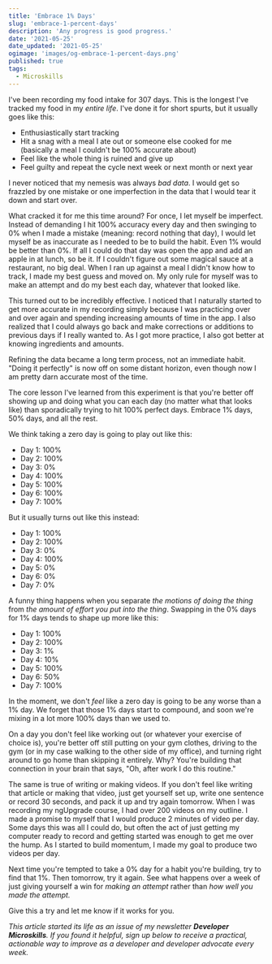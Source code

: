 ```yaml
---
title: 'Embrace 1% Days'
slug: 'embrace-1-percent-days'
description: 'Any progress is good progress.'
date: '2021-05-25'
date_updated: '2021-05-25'
ogimage: 'images/og-embrace-1-percent-days.png'
published: true
tags:
  - Microskills
---
```


I've been recording my food intake for 307 days. This is the longest I've tracked my food in my _entire life_. I've done it for short spurts, but it usually goes like this:

- Enthusiastically start tracking
- Hit a snag with a meal I ate out or someone else cooked for me (basically a meal I couldn't be 100% accurate about)
- Feel like the whole thing is ruined and give up
- Feel guilty and repeat the cycle next week or next month or next year

I never noticed that my nemesis was always _bad data_. I would get so frazzled by one mistake or one imperfection in the data that I would tear it down and start over.

What cracked it for me this time around? For once, I let myself be imperfect. Instead of demanding I hit 100% accuracy every day and then swinging to 0% when I made a mistake (meaning: record nothing that day), I would let myself be as inaccurate as I needed to be to build the habit. Even 1% would be better than 0%. If all I could do that day was open the app and add an apple in at lunch, so be it. If I couldn't figure out some magical sauce at a restaurant, no big deal. When I ran up against a meal I didn't know how to track, I made my best guess and moved on. My only rule for myself was to make an attempt and do my best each day, whatever that looked like.

This turned out to be incredibly effective. I noticed that I naturally started to get more accurate in my recording simply because I was practicing over and over again and spending increasing amounts of time in the app. I also realized that I could always go back and make corrections or additions to previous days if I really wanted to. As I got more practice, I also got better at knowing ingredients and amounts.

Refining the data became a long term process, not an immediate habit. "Doing it perfectly" is now off on some distant horizon, even though now I am pretty darn accurate most of the time.

The core lesson I've learned from this experiment is that you're better off showing up and doing what you can each day (no matter what that looks like) than sporadically trying to hit 100% perfect days. Embrace 1% days, 50% days, and all the rest.

We think taking a zero day is going to play out like this:

- Day 1: 100%
- Day 2: 100%
- Day 3: 0%
- Day 4: 100%
- Day 5: 100%
- Day 6: 100%
- Day 7: 100%

But it usually turns out like this instead:

- Day 1: 100%
- Day 2: 100%
- Day 3: 0%
- Day 4: 100%
- Day 5: 0%
- Day 6: 0%
- Day 7: 0%

A funny thing happens when you separate _the motions of doing the thing_ from _the amount of effort you put into the thing_. Swapping in the 0% days for 1% days tends to shape up more like this:

- Day 1: 100%
- Day 2: 100%
- Day 3: 1%
- Day 4: 10%
- Day 5: 100%
- Day 6: 50%
- Day 7: 100%

In the moment, we don't _feel_ like a zero day is going to be any worse than a 1% day. We forget that those 1% days start to compound, and soon we're mixing in a lot more 100% days than we used to.

On a day you don't feel like working out (or whatever your exercise of choice is), you're better off still putting on your gym clothes, driving to the gym (or in my case walking to the other side of my office), and turning right around to go home than skipping it entirely. Why? You're building that connection in your brain that says, "Oh, after work I do this routine."

The same is true of writing or making videos. If you don't feel like writing that article or making that video, just get yourself set up, write one sentence or record 30 seconds, and pack it up and try again tomorrow. When I was recording my ngUpgrade course, I had over 200 videos on my outline. I made a promise to myself that I would produce 2 minutes of video per day. Some days this was all I could do, but often the act of just getting my computer ready to record and getting started was enough to get me over the hump. As I started to build momentum, I made my goal to produce two videos per day.

Next time you're tempted to take a 0% day for a habit you're building, try to find that 1%. Then tomorrow, try it again. See what happens over a week of just giving yourself a win for _making an attempt_ rather than _how well you made the attempt._

Give this a try and let me know if it works for you.

_This article started its life as an issue of my newsletter **Developer Microskills**. If you found it helpful, sign up below to receive a practical, actionable way to improve as a developer and developer advocate every week._
